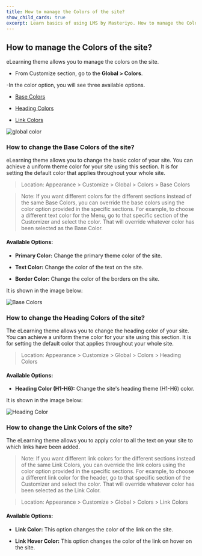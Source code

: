 ---
title: How to manage the Colors of the site? 
show_child_cards: true
excerpt: Learn basics of using LMS by Masteriyo. How to manage the Colors of the site.
---

## How to manage the Colors of the site? 

eLearning theme allows you to manage the colors on the site.  

- From Customize section, go to the **Global > Colors**.

-In the color option, you will see three available options.

  - [Base Colors](https://github.com/Masteriyo/masteriyo-docs/blob/elearning/700-elearning/400-customizer%5Bglobal%5D/100-manage-colors.mdx#how-to-change-the-base-colors-of-the-site)
  
  - [Heading Colors](https://github.com/Masteriyo/masteriyo-docs/blob/elearning/700-elearning/400-customizer%5Bglobal%5D/100-manage-colors.mdx#how-to-change-the-heading-colors-of-the-site)
  
  - [Link Colors](https://github.com/Masteriyo/masteriyo-docs/blob/elearning/700-elearning/400-customizer%5Bglobal%5D/100-manage-colors.mdx#how-to-change-the-link-colors-of-the-site)

![global color](https://user-images.githubusercontent.com/109593521/183368884-0a25111e-c561-40c4-b781-ad89d4c68491.png )

### How to change the Base Colors of the site? 

eLearning theme allows you to change the basic color of your site. You can achieve a uniform theme color for your site using this section. It is for setting the default color that applies throughout your whole site.

> Location: Appearance > Customize > Global > Colors > Base Colors


> Note: If you want different colors for the different sections instead of the same Base Colors, you can override the base colors using the color option provided in the specific sections. For example, to choose a different text color for the Menu, go to that specific section of the Customizer and select the color. That will override whatever color has been selected as the Base Color.

#### Available Options:

- **Primary Color:** Change the primary theme color of the site.

- **Text Color:** Change the color of the text on the site. 

- **Border Color:** Change the color of the borders on the site. 

It is shown in the image below: 

![Base Colors](https://user-images.githubusercontent.com/109593521/183372894-c5eb846f-ec94-4f55-bb8a-74429c9f968c.png)

### How to change the Heading Colors of the site? 

The eLearning theme allows you to change the heading color of your site. You can achieve a uniform theme color for your site using this section. It is for setting the default color that applies throughout your whole site. 

> Location: Appearance > Customize > Global > Colors > Heading Colors

#### Available Options:

- **Heading Color (H1-H6):** Change the site's heading theme (H1-H6) color. 

It is shown in the image below: 

![Heading Color](https://user-images.githubusercontent.com/109593521/183377296-69ef8151-6686-4143-968c-c3d73f935396.png)


### How to change the Link Colors of the site? 

The eLearning theme allows you to apply color to all the text on your site to which links have been added. 


> Note: If you want different link colors for the different sections instead of the same Link Colors, you can override the link colors using the color option provided in the specific sections. For example, to choose a different link color for the header, go to that specific section of the Customizer and select the color. That will override whatever color has been selected as the Link Color.


> Location: Appearance > Customize > Global > Colors > Link Colors

#### Available Options:

- **Link Color:** This option changes the color of the link on the site. 

- **Link Hover Color:** This option changes the color of the link on hover on the site. 


 
